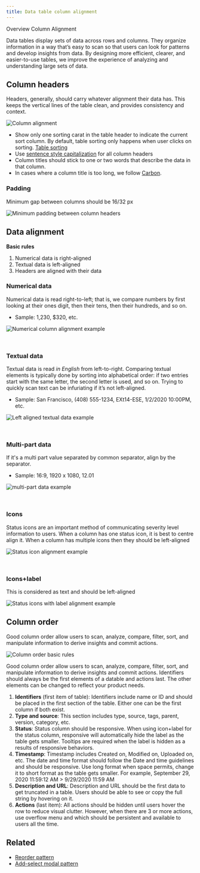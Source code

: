 ```yaml
---
title: Data table column alignment
---
```



<Breadcrumb>
  <BreadcrumbItem href="/patterns/data-table/overview">Overview</BreadcrumbItem>
  <BreadcrumbItem isCurrentPage href="/patterns/data-table/column-alignment">
    Column Alignment
  </BreadcrumbItem>
</Breadcrumb>

<PageDescription>


Data tables display sets of data across rows and columns. They organize information in a way that’s easy to scan so that users can look for patterns and develop insights from data. By designing more efficient, clearer, and easier-to-use tables, we improve the experience of analyzing and understanding large sets of data.

</PageDescription>


## Column headers

Headers, generally, should carry whatever alignment their data has. This keeps the vertical lines of the table clean, and provides consistency and context.

![Column alignment](images/column_alignment.png)

- Show only one sorting carat in the table header to indicate the current sort column. By default, table sorting only happens when user clicks on sorting. [Table sorting](https://carbon-components-react.netlify.app/?path=/story/datatable-sorting--usage)
- Use [sentence style capitalization](../../../content/capitalization/) for all column headers
- Column titles should stick to one or two words that describe the data in that column.
- In cases where a column title is too long, we follow [Carbon](https://www.carbondesignsystem.com/components/data-table/usage#content).

### Padding

Minimum gap between columns should be 16/32 px

![Minimum padding between column headers](images/header_padding.png)

## Data alignment

**Basic rules**

1. Numerical data is right-aligned
2. Textual data is left-aligned
3. Headers are aligned with their data

### Numerical data

Numerical data is read right-to-left; that is, we compare numbers by first looking at their ones digit, then their tens, then their hundreds, and so on.

- Sample: 1,230, $320, etc.

![Numerical column alignment example](images/right_alignment.png)

<br />

### Textual data

Textual data is read _in English_ from left-to-right. Comparing textual elements is typically done by sorting into alphabetical order: if two entries start with the same letter, the second letter is used, and so on. Trying to quickly scan text can be infuriating if it’s not left-aligned.

- Sample: San Francisco, (408) 555-1234, EXt14-ESE, 1/2/2020 10:00PM, etc.

![Left aligned textual data example](images/left_alignment.png)

<br />

### Multi-part data

If it's a multi part value separated by common separator, align by the separator.

- Sample: 16:9, 1920 x 1080, 12.01

![multi-part data example](images/multi_part.png)

<br />

### Icons

Status icons are an important method of communicating severity level information to users. When a column has one status icon, it is best to centre align it. When a column has multiple icons then they should be left-aligned

![Status icon alignment example](images/icons.png)

<br />

### Icons+label

This is considered as text and should be left-aligned

![Status icons with label alignment example](images/icons_labels.png)

## Column order

Good column order allow users to scan, analyze, compare, filter, sort, and manipulate information to derive insights and commit actions.

![Column order basic rules](images/columnOrder.png)

Good column order allow users to scan, analyze, compare, filter, sort, and manipulate information to derive insights and commit actions. Identifiers should always be the first elements of a datable and actions last. The other elements can be changed to reflect your product needs.

1. **Identifiers** (first item of table): Identifiers include name or ID and should be placed in the first section of the table. Either one can be the first column if both exist.
2. **Type and source**: This section includes type, source, tags, parent, version, category, etc.
3. **Status**: Status column should be responsive. When using icon+label for the status column, responsive will automatically hide the label as the table gets smaller. Tooltips are required when the label is hidden as a results of responsive behaviors.
4. **Timestamp**: Timestamp includes Created on, Modified on, Uploaded on, etc. The date and time format should follow the Date and time guidelines and should be responsive. Use long format when space permits, change it to short format as the table gets smaller. For example, September 29, 2020 11:59:12 AM > 9/29/2020 11:59 AM
5. **Description and URL**: Description and URL should be the first data to get truncated in a table. Users should be able to see or copy the full string by hovering on it.
6. **Actions** (last item): All actions should be hidden until users hover the row to reduce visual clutter. However, when there are 3 or more actions, use overflow menu and which should be persistent and available to users all the time.

## Related

- [Reorder pattern](hhttps://pages.github.ibm.com/cdai-design/pal/wip/reordering/)
- [Add-select modal pattern](https://ibm.ent.box.com/notes/574380001581?s=vldtegn7sphu7h19et40907f903wnqrt)
